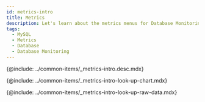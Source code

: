 ```yaml
---
id: metrics-intro
title: Metrics
description: Let's learn about the metrics menus for Database Monitoring analysis.
tags:
  - MySQL
  - Metrics
  - Database
  - Database Monitoring
---
```



<!-- Overview -->

{@include: ../common-items/_metrics-intro.desc.mdx}

<IntroExam category='db_mysql_counter'/>

<ProdImg img='metrics-example-00.png' desc=''/>

<!-- View Metrics Chart -->

{@include: ../common-items/_metrics-intro-look-up-chart.mdx}  

<LookupchartDesc metric='Bytes_sent' category='db_mysql_counter' />

<!-- View Metrics Raw Data -->

{@include: ../common-items/_metrics-intro-look-up-raw-data.mdx}  
